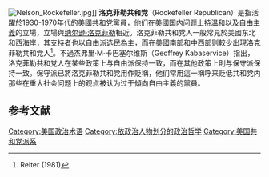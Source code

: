 {{Infobox political party
| name = 洛克菲勒共和党<br>Rockefeller Republicans
| leader = [[托马斯·杜威|托马斯·杜威]]<br />[[纳尔逊·洛克菲勒|纳尔逊·洛克菲勒]]
| founded = 1930–1940
| position = [[中间主义|中间主义]]至[[中間偏右|中間偏右]]
| country = 美国
}}
[[File:Nelson_Rockefeller.jpg|thumb]]]]
'''洛克菲勒共和党'''（Rockefeller Republican）是指活躍於1930-1970年代的[[美国共和党|美國共和党]]黨員，他们在美國国内问题上持温和以及[[自由主义|自由主義]]的立場，立場與[[纳尔逊·洛克菲勒|纳尔逊·洛克菲勒]]相近。洛克菲勒共和党人一般常見於美國东北和西海岸，其支持者也以自由派选民為主，而在美國南部和中西部则較少出現洛克菲勒共和党人<ref>Reiter (1981)</ref>。不過杰弗里·M·卡巴塞尔维斯（Geoffrey Kabaservice）指出，洛克菲勒共和党人在某些政策上与自由派保持一致，而在其他政策上則与保守派保持一致{{Refnest|"In fact, moderate Republicanism was a separate political and ideological viewpoint that found adherents in all parts of the country, among members of all racial and ethnic groups, and along all points of the socioeconomic spectrum. It overlapped on some issues with liberals, on others with conservatives, and on still others with neither."{{sfn|Kabaservice|2012|p=xvii}}}}。保守派已將洛克菲勒共和党用作貶稱，他们常用這一稱呼来贬低共和党内那些在重大社会问题上的观点被认为过于傾向自由主義的黨員{{sfn|Coffey|2015|p=63}}。

== 参考文献 ==
{{Reflist}}

[[Category:美国政治术语|Category:美国政治术语]]
[[Category:依政治人物划分的政治哲学|Category:依政治人物划分的政治哲学]]
[[Category:美国共和党派系|Category:美国共和党派系]]